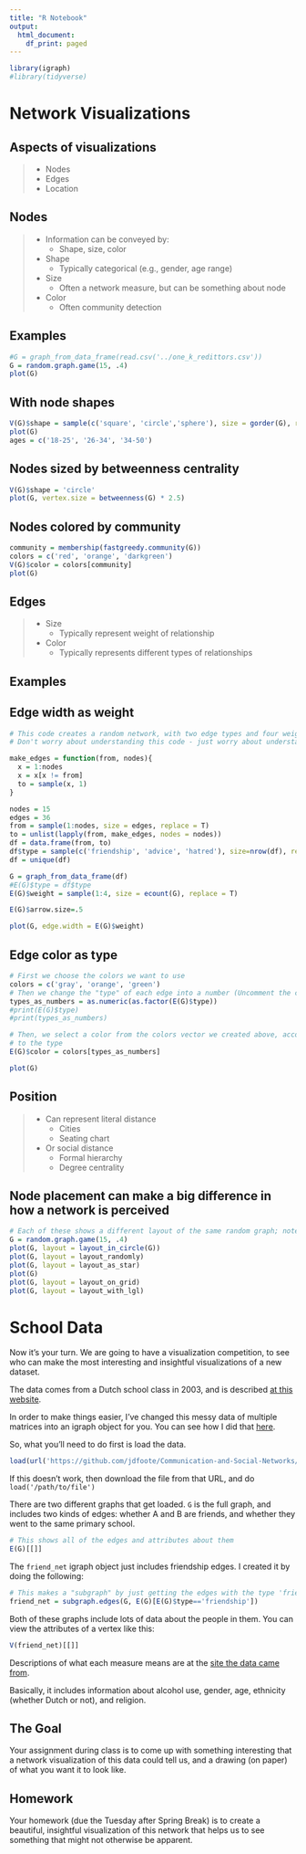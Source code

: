 ```yaml
---
title: "R Notebook"
output:
  html_document:
    df_print: paged
---
```

  
```r
library(igraph)
#library(tidyverse)
```

# Network Visualizations

## Aspects of visualizations

> - Nodes
> - Edges
> - Location

## Nodes

> - Information can be conveyed by:
>   - Shape, size, color
> - Shape
>   - Typically categorical (e.g., gender, age range)
> - Size
>   - Often a network measure, but can be something about node
> - Color
>    - Often community detection

## Examples

```r
#G = graph_from_data_frame(read.csv('../one_k_redittors.csv'))
G = random.graph.game(15, .4)
plot(G)
```

## With node shapes

```r
V(G)$shape = sample(c('square', 'circle','sphere'), size = gorder(G), replace = T)
plot(G)
ages = c('18-25', '26-34', '34-50')
```

## Nodes sized by betweenness centrality

```r
V(G)$shape = 'circle'
plot(G, vertex.size = betweenness(G) * 2.5)
```

## Nodes colored by community

```r

community = membership(fastgreedy.community(G))
colors = c('red', 'orange', 'darkgreen')
V(G)$color = colors[community]
plot(G)
```

## Edges

> - Size
>   - Typically represent weight of relationship
> - Color
>   - Typically represents different types of relationships

## Examples

## Edge width as weight
```r

# This code creates a random network, with two edge types and four weights
# Don't worry about understanding this code - just worry about understanding the visualization part that comes next

make_edges = function(from, nodes){
  x = 1:nodes
  x = x[x != from]
  to = sample(x, 1)
}

nodes = 15
edges = 36
from = sample(1:nodes, size = edges, replace = T)
to = unlist(lapply(from, make_edges, nodes = nodes))
df = data.frame(from, to)
df$type = sample(c('friendship', 'advice', 'hatred'), size=nrow(df), replace = T)
df = unique(df)

G = graph_from_data_frame(df)
#E(G)$type = df$type
E(G)$weight = sample(1:4, size = ecount(G), replace = T)
```

```r
E(G)$arrow.size=.5

plot(G, edge.width = E(G)$weight)
```

## Edge color as type


```r
# First we choose the colors we want to use
colors = c('gray', 'orange', 'green')
# Then we change the "type" of each edge into a number (Uncomment the commented code to print the types_as_numbers variable to see how this works.)
types_as_numbers = as.numeric(as.factor(E(G)$type))
#print(E(G)$type)
#print(types_as_numbers)

# Then, we select a color from the colors vector we created above, according
# to the type
E(G)$color = colors[types_as_numbers]

plot(G)
```

## Position

> - Can represent literal distance
>   - Cities
>   - Seating chart
> - Or social distance
>   - Formal hierarchy
>   - Degree centrality

## Node placement can make a big difference in how a network is perceived

```r
# Each of these shows a different layout of the same random graph; note how different the conclusions we might draw are.
G = random.graph.game(15, .4)
plot(G, layout = layout_in_circle(G))
plot(G, layout = layout_randomly)
plot(G, layout = layout_as_star)
plot(G)
plot(G, layout = layout_on_grid)
plot(G, layout = layout_with_lgl)
```


# School Data

Now it's your turn. We are going to have a visualization competition, to see who can make the most interesting and insightful visualizations of a new dataset.

The data comes from a Dutch school class in 2003, and is described [at this website](http://www.stats.ox.ac.uk/~snijders/siena/tutorial2010_data.htm).

In order to make things easier, I've changed this messy data of multiple matrices into an igraph object for you. You can see how I did that [here](https://github.com/jdfoote/Communication-and-Social-Networks/blob/master/activities/knecht_school_data.r).

So, what you'll need to do first is load the data.

```r
load(url('https://github.com/jdfoote/Communication-and-Social-Networks/raw/master/activities/school_graph.Rdata'))
```

If this doesn't work, then download the file from that URL, and do `load('/path/to/file')`

There are two different graphs that get loaded. `G` is the full graph, and includes two kinds of edges: whether A and B are friends, and whether they went to the same primary school.

```r
# This shows all of the edges and attributes about them
E(G)[[]]
```
The `friend_net` igraph object just includes friendship edges. I created it by doing the following:

```r
# This makes a "subgraph" by just getting the edges with the type 'friendship'
friend_net = subgraph.edges(G, E(G)[E(G)$type=='friendship'])
```

Both of these graphs include lots of data about the people in them. You can view the attributes of a vertex like this:

```r
V(friend_net)[[]]
```
Descriptions of what each measure means are at the [site the data came from](http://www.stats.ox.ac.uk/~snijders/siena/tutorial2010_data.htm).

Basically, it includes information about alcohol use, gender, age, ethnicity (whether Dutch or not), and religion.

## The Goal

Your assignment during class is to come up with something interesting that a network visualization of this data could tell us, and a drawing (on paper) of what you want it to look like.

## Homework

Your homework (due the Tuesday after Spring Break) is to create a beautiful, insightful visualization of this network that helps us to see something that might not otherwise be apparent.
